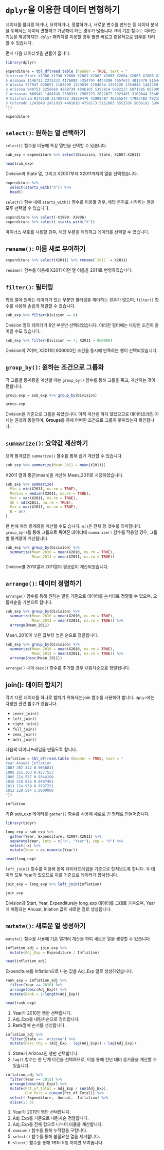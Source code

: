 # `dplyr`을 이용한 데이터 변형하기

데이터를 필터링 하거나, 요약하거나, 정렬하거나, 새로운 변수를 만드는 등 데이터 분석을 위해서는 데이터 변형하고 가공해야 하는 경우가 많습니다. R의 기본 함수도 이러한 기능을 제공하지만. `dplyr` 패키지를 이용할 경우 훨씬 빠르고 효율적으로 업무를 처리할 수 있습니다.

먼저 다음 데이터셋을 만들어 줍니다.

```r
library(dplyr)

expenditure = tbl_df(read.table (header = TRUE, text = "
Division State X1980 X1990 X2000 X2001 X2002 X2003 X2004 X2005 X2006 X2007 X2008 X2009 X2010 X2011
6 Alabama 1146713 2275233 4176082 4354794 4444390 4657643 4812479 5164406 5699076 6245031 6832439 6683843 6670517 6592925
9 Alaska 377947 828051 1183499 1229036 1284854 1326226 1354846 1442269 1529645 1634316 1918375 2007319 2084019 2201270
8 Arizona 949753 2258660 4288739 4846105 5395814 5892227 6071785 6579957 7130341 7815720 8403221 8726755 8482552 8340211
7 Arkansas 666949 1404545 2380331 2505179 2822877 2923401 3109644 3546999 3808011 3997701 4156368 4240839 4459910 4578136
9 California 9172158 21485782 38129479 42908787 46265544 47983402 49215866 50918654 53436103 57352599 61570555 60080929 58248662 57526835
8 Colorado 1243049 2451833 4401010 4758173 5151003 5551506 5666191 5994440 6368289 6579053 7338766 7187267 7429302 7409462
"))

expenditure
```

## `select()`: 원하는 열 선택하기

`select()` 함수를 이용해 특정 열만을 선택할 수 있습니다.

```r
sub_exp = expenditure %>% select(Division, State, X2007:X2011)

head(sub_exp)
```

Division과 State 열, 그리고 X2007부터 X2011까지의 열을 선택했습니다.

```r
expenditure %>%
  select(starts_with("X")) %>%
  head()
```

`select()` 함수 내에 `starts_with()` 함수를 이용할 경우, 해당 문자로 시작하는 열을 모두 선택할 수 있습니다.

```r
expenditure %>% select(-X1980:-X2006)
expenditure %>% select(-starts_with("X"))
```

마이너스 부호를 사용할 경우, 해당 부분을 제외하고 데이터를 선택할 수 있습니다.

## `rename()`: 이름 새로 부여하기

```r
expenditure %>% select(X2011) %>% rename(`2011` = X2011)
```

`rename()` 함수를 이용해 X2011 이던 열 이름을 2011로 변형하였습니다.

## `filter()`: 필터링

특정 열에 원하는 데이터가 있는 부분만 필터링을 해야하는 경우가 많으며, `filter()` 함수를 사용해 손쉽게 해결할 수 있습니다.

```r
sub_exp %>% filter(Division == 8)
```

Division 열의 데이터가 8인 부분만 선택되었습니다. 이러한 필터에는 다양한 조건이 들어갈 수도 있습니다.

```r
sub_exp %>% filter(Division == 7, X2011 > 800000)
```

Division이 7이며, X2011이 800000인 조건을 동시에 만족하는 행이 선택되었습니다.

## `group_by()`: 원하는 조건으로 그룹화

각 그룹별 통계량을 계산할 때는 `group_by()` 함수를 통해 그룹을 묶고, 계산하는 것이 편합니다.

```r
group.exp = sub_exp %>% group_by(Division)

group.exp
```

Division을 기준으로 그룹을 묶었습니다. 아직 계산을 하지 않았으므로 데이터프레임 자체는 원래와 동일하며, **Groups**를 통해 어떠한 조건으로 그룹이 묶여있는지 확인됩니다.

## `summarize()`: 요약값 계산하기

요약 통계값은 `summarize()` 함수를 통해 쉽게 계산할 수 있습니다.

```r
sub_exp %>% summarize(Mean_2011 = mean(X2011))
```

X2011 열의 평균(mean)을 계산해 Mean_2011로 저장하였습니다. 

```r
sub_exp %>% summarize(
  Min = min(X2011, na.rm = TRUE),
  Median = median(X2011, na.rm = TRUE),
  Var = var(X2011, na.rm = TRUE),
  SD = sd(X2011, na.rm = TRUE),
  Max = max(X2011, na.rm = TRUE),
  N = n()
)
```

한 번에 여러 통계량을 계산할 수도 습니다. `n()`은 전체 행 갯수를 의미합니다. `group_by()`를 통해 그룹으로 묶여진 데이터에 `summarize()` 함수를 적용할 경우, 그룹 별 통계량이 계산됩니다.

```r
sub_exp %>% group_by(Division) %>%
  summarize(Mean_2010 = mean(X2010, na.rm = TRUE),
            Mean_2011 = mean(X2011, na.rm = TRUE))
```

Division별 2010열과 2011열의 평균값이 계산되었습니다.

## `arrange()`: 데이터 정렬하기

`arrange()` 함수를 통해 원하는 열을 기준으로 데이터를 순서대로 정렬할 수 있으며, 오름차순을 기본으로 합니다.

```r
sub_exp %>% group_by(Division) %>%
  summarize(Mean_2010 = mean(X2010, na.rm = TRUE),
            Mean_2011 = mean(X2011, na.rm = TRUE)) %>%
  arrange(Mean_2011)
```

Mean_2010이 낮은 값부터 높은 순으로 정렬됩니다.

```r
sub_exp %>% group_by(Division) %>%
  summarize(Mean_2010 = mean(X2010, na.rm = TRUE),
            Mean_2011 = mean(X2011, na.rm = TRUE)) %>%
  arrange(desc(Mean_2011))
```

`arrange()` 내에 `desc()` 함수를 추가할 경우 내림차순으로 정렬됩니다.

## join(): 데이터 합치기

각기 다른 데이터를 하나로 합치기 위해서는 join 함수를 사용해야 합니다. `dplyr`에는 다양한 관련 함수가 있습니다.

- `inner_join()`
- `left_join()`
- `right_join()`
- `full_join()`
- `semi_join()`
- `anti_join()`

다음의 데이터프레임을 만들도록 합니다.

```r
inflation = tbl_df(read.table (header = TRUE, text = "
Year Annual Inflation
2007 207.342 0.9030811
2008 215.303 0.9377553
2009 214.537 0.9344190
2010 218.056 0.9497461
2011 224.939 0.9797251
2012 229.594 1.0000000
"))

inflation
```

기존 sub_exp 데이터를 `gather()` 함수를 사용해 세로로 긴 형태로 만들어줍니다.

```r
library(tidyr)

long_exp = sub_exp %>%
  gather(Year, Expenditure, X2007:X2011) %>%
  separate(Year, into = c("x", "Year"), sep = "X") %>%
  select(-x) %>%
  mutate(Year = as.numeric(Year))

head(long_exp)
```

`left_join()` 함수를 이용해 왼쪽 데이터프레임을 기준으로 합쳐보도록 합니다. 두 데이터 모두 Year가 있으므로 이를 기준으로 데이터가 합쳐집니다.

```r
join_exp = long_exp %>% left_join(inflation)

join_exp
```

Division과 Start, Year, Expenditure는 long_exp 데이터를 그대로 가져오며, Year에 매핑되는 Anuual, Inlation 값이 새로운 열로 생성됩니다.

## `mutate()`: 새로운 열 생성하기

`mutate()` 함수를 사용해 기존 열끼리 계산을 하여 새로운 열을 생성할 수 있습니다.

```r
inflation_adj = join_exp %>%
  mutate(Adj_Exp = Expenditure / Inflation)

head(inflation_adj)
```

Expenditure를 Inflation으로 나눈 값을 Adj_Exp 열로 생성하였습니다.

```r
rank_exp = inflation_adj %>%
  filter(Year == 2010) %>%
  arrange(desc(Adj_Exp)) %>%
  mutate(Rank = 1:length(Adj_Exp))

head(rank_exp)
```

1. Year가 2010인 행만 선택합니다.
2. Adj_Exp를 내림차순으로 정리합니다.
3. Rank열에 순서를 생성합니다.

```r
inflation_adj %>%
  filter(State == 'Arizona') %>%
  mutate(Perc_Chg = (Adj_Exp - lag(Adj_Exp)) / lag(Adj_Exp))
```

1. State가 Arizona인 행만 선택합니다.
2. `lag()` 함수는 한 단계 이전을 선택하므로, 이를 통해 전년 대비 증가율을 계산할 수 있습니다.

```r
inflation_adj %>%
  filter(Year == 2011) %>%
  arrange(desc(Adj_Exp)) %>%
  mutate(Pct_of_Total = Adj_Exp / sum(Adj_Exp),
         Cum_Perc = cumsum(Pct_of_Total)) %>%
  select(-Expenditure, -Annual, -Inflation) %>%
  slice(1: 5)
```

1. Year가 2011인 행만 선택합니다.
2. Adj_Exp를 기준으로 내림차순 정렬합니다.
3. Adj_Exp를 전체 합으로 나누어 비율을 계산합니다.
4. `cumsum()` 함수를 통해 누적합을 구합니다.
5. `select()` 함수를 통해 불필요한 열을 제거합니다.
6. `slice()` 함수를 통해 1부터 5행 까지만 보여줍니다.
